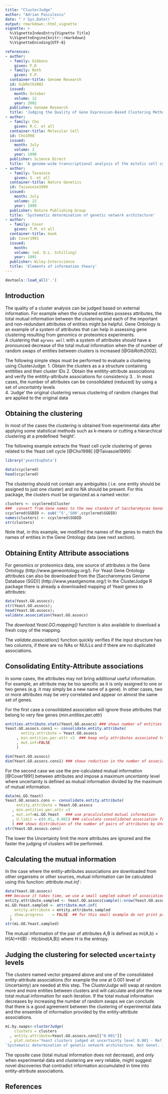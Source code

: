 ```yaml
---
title: "ClusterJudge"
author: "Adrian Pasculescu"
date: "`r Sys.Date()`"
output: rmarkdown::html_vignette
vignette: >
  %\VignetteIndexEntry{Vignette Title}
  %\VignetteEngine{knitr::rmarkdown}
  %\VignetteEncoding{UTF-8}

references:
- author:
  - family: Gibbons
    given: F.D
  - family: Roth
    given: F.P.
  container-title: Genome Research
  id: GibRoth2002
  issued:
    month: October
    volume: 12
    year: 2002
  publisher: Genome Research
  title: 'Judging the Quality of Gene Expression-Based Clustering Methods Using Gene Annotation'
- author:
  - family: Cho
    given: R.C. et all
  container-title: Molecular Cell
  id: Cho1998
  issued:
    month: July
    volume: 2
    year: 1998
  publisher: Science Direct
  title: 'A genome-wide transcriptional analysis of the mitotic cell cycle'
- author:
  - family: Tavazoie
    given: S. et all
  container-title: Nature Genetics
  id: Taivasoie1999
  issued:
    month: July
    volume: 22
    year: 1999
  publisher: Nature Publishing Group
  title: 'Systematic determination of genetic network architecture'
- author:
  - family: Cover
    given: T.M. et all
  container-title: book
  id: Cover1991
  issued:
    month: 
    volume: (ed. D.L. Schilling)
    year: 1991
  publisher: Wiley-Interscience
  title: 'Elements of information theory'
---
```


```r
devtools::load_all('.')
```

## Introduction
The quality of a cluster analysis can be judged based on external information.
For example when the clustered entities possess attributes, the total mutual information between
the clustering and each of the important and non-redundant attributes of entities might be helpful.
Gene Ontology is an example of a system of attributes that can help in assessing gene clustering resulting 
from genomics or proteomics experiments.  
A clustering that `agrees well` with a system of attributes should have a pronounced decrease of 
the total mutual information when the of number of random swaps of entities between clusters 
is increased [@GibRoth2002].


The following simple steps must be performed to evaluate a clustering using ClusterJudge: 
1. Obtain the clusters as a a structure containing entitities and their cluster IDs
2. Obtain the entitity-attribute associations and verify the entitity-attribute associations for consistency
3. . In most cases, the number of attributes can be consolidated (reduced) by using a set 
of _uncertainty_ levels  
4. 'Judge' the original clustering versus clustering of random changes that are applied to the original data


## Obtaining the clustering

In most of the cases the clustering is obtained from experimental data after 
applying some statistical methods such as k-means or cutting a hierarchical clustering at a predefined 'height'.

The following example extracts the Yeast cell cycle clustering of genes related to the Yeast cell 
cycle  [@Cho1998] [@Taivasoie1999]:
```r
library('yeastExpData')
```
```r
data(ccyclered)
head(ccyclered)
```

The clustering should not contain any ambiguites ( i.e. one entity should be assigned to just one cluster)
and no NA should be present.
For this package, the clusters must be organized as a named vector:
```r
clusters <- ccyclered$Cluster
###  convert from Gene names to the new standard of Saccharomyces Genome Database (SGD) gene ids
ccyclered$SGDID <- sub('^S','S00',ccyclered$SGDID)
names(clusters) <- ccyclered$SGDID
str(clusters)
```

Note that, in this example, we modified the names of the genes to match the names of entities in 
the Gene Ontology data (see next section).


## Obtaining Entity Attribute associations


For genomics or proteomics data, one source of attributes is the Gene Ontology (http://www.geneontology.org/).
For Yeast Gene Ontology attributes can also be downloaded from the [Saccharomyces Genome Database (SGD)]
(http://www.yeastgenome.org/)
In the ClusterJudge R package there is already a downloaded mapping of Yeast genes to attributes: 

```r
data(Yeast.GO.assocs);
str(Yeast.GO.assocs);
head(Yeast.GO.assocs);
validate.association(Yeast.GO.assocs)
```

The *download.Yeast.GO.mapping()* function is also available to download a fresh copy of the mapping. 

The _validate.association()_ function quickly verifies if the input structure has two columns, 
if there are no NAs or NULLs and if there are no duplicated associations.

## Consolidating Entity-Attribute associations
In some cases, the attributes may not bring additional useful information. For example, an attribute 
may be too specific as it is only assigned to one or two genes (e.g. it may simply be a new name of a gene). 
In other cases, two or more attributes may be very correlated and appear on almost the same set of genes.

For the first case a consolidated association will ignore those attributes that belong to very few genes 
(*min.entities.per.attr*) 

```r
entities.attribute.stats(Yeast.GO.assocs) ### shows number of entities per attribute distribution
Yeast.GO.assocs.cons1 <- consolidate.entity.attribute(
       entity.attribute = Yeast.GO.assocs
     , min.entities.per.attr =3  ### keep only attributes associated to 3 or more entities
     , mut.inf=FALSE
     )

dim(Yeast.GO.assocs)
dim(Yeast.GO.assocs.cons1) ### shows reduction in the number of associations
``` 
For the second case we use the pre-calculated mutual information [@Cover1991] between attributes and impose 
a maximum _uncertainty_ level where uncertainty is defined as mutual information divided by the maximum 
of mutual information.

```r
data(mi.GO.Yeast)
Yeast.GO.assocs.cons <- consolidate.entity.attribute(
     entity.attribute = Yeast.GO.assocs
   , min.entities.per.attr =3
   , mut.inf=mi.GO.Yeast   ### use precalculated mutual information
   , U.limit = c(0.01, 0.001) ### calculate consolidated association for these uncertainty levels
   ) ### shows distribution of the number of pairs of attributes by Uncertainty 
str(Yeast.GO.assocs.cons)                                                   
```

The lower the Uncertainty limit the more attributes are ignored and the faster the judging 
of clusters will be performed.


## Calculating the mutual information 
In the case where the entity-attributes associations are downloaded from other organisms or other sources,
mutual information can be calculated using this function: *attribute.mut.inf* :

```r
data(Yeast.GO.assocs) 
### because it takes time, we use a small sampled subset of associations
entity.attribute.sampled <- Yeast.GO.assocs[sample(1:nrow(Yeast.GO.assocs),500),]
mi.GO.Yeast.sampled <- attribute.mut.inf(
    entity.attribute = entity.attribute.sampled
  , show.progress    = FALSE  ## for this small example do not print progress
  )  
str(mi.GO.Yeast.sampled)
```

The mutual information of the pair of attributes A,B is defined as 
  mi(A,b) = H(A)+H(B) - H(cbind(A,B))
where H is the entropy.


## Judging the clustering for selected `uncertainty` levels
The _clusters_ named vector prepared above and one of the consolidated entity-attribute
associations (for example the one at 0.001 level of Uncertainty) are needed at this step.
The _ClusterJudge_ will swap at random more and more entities between clusters and will calculate
and plot the new total mutual information for each iteration. 
If the total mutual information decreases by increasing the number of random swaps we can conclude 
that there is a good agreement between the clustering of experimental data and the ensemble of information 
provided by the entity-attribute associations.

```r
mi.by.swaps<-clusterJudge(
    clusters = clusters
  , entity.attribute=Yeast.GO.assocs.cons[["0.001"]]
  , plot.notes='Yeast clusters judged at uncertainty level 0.001 - Ref: Tavazoie S,& all 
`Systematic determination of genetic network architecture. Nat Genet. 1999`')  
```

The oposite case (total mutual information does not decrease), and only when experimental data and clustering
are very reliable, might suggest novel discoveries that contradict information accumulated in time into 
entity-attribute associations.

## References


    
    

  